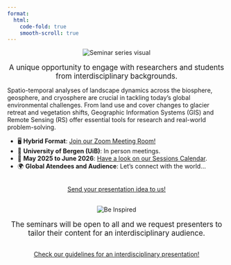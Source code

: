 ```yaml
---
format:
  html:
    code-fold: true
    smooth-scroll: true
---
```


<div style="text-align: center;">
  <img src="img/firstimg.png" alt="Seminar series visual" style="max-width: 100%; height: auto; object-fit: contain;" />
  <p style="margin-top: 1rem;">
    <a href="#" style="text-decoration: none; font-size: 1.2em;">
      A unique opportunity to engage with researchers and students from interdisciplinary backgrounds.
    </a>
  </p>
</div>

Spatio-temporal analyses of landscape dynamics across the biosphere, geosphere, and cryosphere are crucial in tackling today’s global environmental challenges. From land use and cover changes to glacier retreat and vegetation shifts, Geographic Information Systems (GIS) and Remote Sensing (RS) offer essential tools for research and real-world problem-solving.

- 🖥️ **Hybrid Format**: [Join our Zoom Meeting Room!](https://uib.zoom.us/j/69808241977?pwd=2cIi1yJezIiwsi4oxr6NrFfcKP4K0J.1) 
- 📍 **University of Bergen (UiB)**: In person meetings.
- 📅 **May 2025 to June 2026**: [Have a look on our Sessions Calendar](https://universityofbergen-my.sharepoint.com/:x:/g/personal/augusto_naschimento_uib_no/EXfj5JpJs6dAgqwwaEASl3wBWXZxwz7GSL3uJpboUOK9lA?e=8wYZKd).
- 🌍 **Global Atendees and Audience**: Let's connect with the world...  

```{=html}
<div  style="margin: 30px; text-align: center;">
<a class="btn btn-primary" href="https://www.marvinschmitt.com/blog/website-tutorial-quarto/" role="button" target="_blank" style="padding: 15px 30px;">Send your presentation idea to us!</a>
</div>
```

<div style="text-align: center;">
  <img src="img/img4.png" alt="Be Inspired" style="max-width: 100%; height: auto; object-fit: contain;" />
  <p style="margin-top: 1rem;">
    <a href="#" style="text-decoration: none; font-size: 1.2em;">
      The seminars will be open to all and we request presenters to tailor their content for an interdisciplinary audience.
    </a>
  </p>
</div>

```{=html}
<div  style="margin: 30px; text-align: center;">
<a class="btn btn-primary" href="https://www.marvinschmitt.com/blog/website-tutorial-quarto/" role="button" target="_blank" style="padding: 15px 30px;">Check our guidelines for an interdisciplinary presentation!</a>
</div>
```

